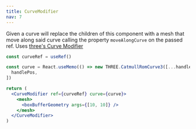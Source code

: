 ```yaml
---
title: CurveModifier
nav: 7
---
```


Given a curve will replace the children of this component with a mesh that move along said curve calling the property `moveAlongCurve` on the passed ref. Uses [three's Curve Modifier](https://threejs.org/examples/?q=curve#webgl_modifier_curve)

```jsx
const curveRef = useRef()

const curve = React.useMemo(() => new THREE.CatmullRomCurve3([...handlePos], true, 'centripetal'), [
  handlePos,
])

return (
  <CurveModifier ref={curveRef} curve={curve}>
    <mesh>
      <boxBufferGeometry args={[10, 10]} />
    </mesh>
  </CurveModifier>
)
```

<StoryBookLink link="modifiers-curvemodifier" />

<StoryBookEmbed id="modifiers-curvemodifier" />
